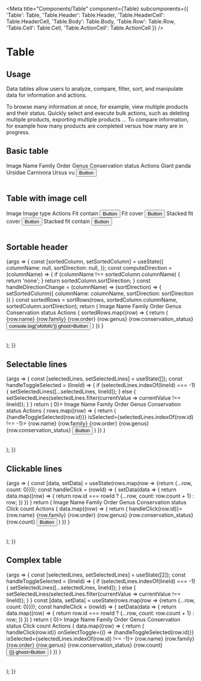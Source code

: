 
<Meta
  title="Components/Table"
  component={Table}
  subcomponents={{
      'Table': Table,
      'Table.Header': Table.Header,
      'Table.HeaderCell': Table.HeaderCell,
      'Table.Body': Table.Body,
      'Table.Row': Table.Row,
      'Table.Cell': Table.Cell,
      'Table.ActionCell': Table.ActionCell
  }}
/>

# Table

## Usage

Data tables allow users to analyze, compare, filter, sort, and manipulate data for information and actions.

To browse many information at once, for example, view multiple products and their status.
Quickly select and execute bulk actions, such as deleting multiple products, exporting multiple products ...
To compare information, for example how many products are completed versus how many are in progress.

## Basic table
<Canvas>
  <Story name="Standard">
      <Table>
          <Table.Header>
              <Table.HeaderCell>Image</Table.HeaderCell>
              <Table.HeaderCell>Name</Table.HeaderCell>
              <Table.HeaderCell>Family</Table.HeaderCell>
              <Table.HeaderCell>Order</Table.HeaderCell>
              <Table.HeaderCell>Genus</Table.HeaderCell>
              <Table.HeaderCell>Conservation status</Table.HeaderCell>
              <Table.HeaderCell>Actions</Table.HeaderCell>
          </Table.Header>
          <Table.Body>
              <Table.Row>
                  <Table.ImageCell src='https://picsum.photos/seed/akeneo/200/140' alt='The al'/>
                  <Table.Cell isHighlighted>Giant panda</Table.Cell>
                  <Table.Cell>Ursidae</Table.Cell>
                  <Table.Cell>Carnivora</Table.Cell>
                  <Table.Cell>Ursus</Table.Cell>
                  <Table.Cell><Badge level='warning'>vu</Badge></Table.Cell>
                  <Table.ActionCell><Button level='primary' ghost>Button</Button></Table.ActionCell>
              </Table.Row>
          </Table.Body>
      </Table>
  </Story>
</Canvas>

<ArgsTable story="Standard" />

## Table with image cell
<Canvas>
    <Story name="Table with image cell">
        <Table>
            <Table.Header>
                <Table.HeaderCell>Image</Table.HeaderCell>
                <Table.HeaderCell>Image type</Table.HeaderCell>
                <Table.HeaderCell>Actions</Table.HeaderCell>
            </Table.Header>
            <Table.Body>
                <Table.Row>
                    <Table.ImageCell fit='contain' isStacked={false} src='https://picsum.photos/seed/akeneo/200/140' alt='Fit contain'/>
                    <Table.Cell>Fit contain</Table.Cell>
                    <Table.ActionCell><Button level='primary' ghost>Button</Button></Table.ActionCell>
                </Table.Row>
                <Table.Row>
                    <Table.ImageCell fit='cover' isStacked={false} src='https://picsum.photos/seed/akeneo/200/140' alt='Fit cover'/>
                    <Table.Cell>Fit cover</Table.Cell>
                    <Table.ActionCell><Button level='primary' ghost>Button</Button></Table.ActionCell>
                </Table.Row>
                <Table.Row>
                    <Table.ImageCell fit='contain' isStacked={true} src='https://picsum.photos/seed/akeneo/200/140' alt='Stacked fit cover'/>
                    <Table.Cell>Stacked fit cover</Table.Cell>
                    <Table.ActionCell><Button level='primary' ghost>Button</Button></Table.ActionCell>
                </Table.Row>
                <Table.Row>
                    <Table.ImageCell fit='cover' isStacked={true} src='https://picsum.photos/seed/akeneo/200/140' alt='Stacked fit contain'/>
                    <Table.Cell>Stacked fit contain</Table.Cell>
                    <Table.ActionCell><Button level='primary' ghost>Button</Button></Table.ActionCell>
                </Table.Row>
            </Table.Body>
        </Table>
    </Story>
</Canvas>

## Sortable header
<Canvas>
    <Story name="Sortable header">
        {args => {
            const [sortedColumn, setSortedColumn] = useState({
                columnName: null,
                sortDirection: null,
            });
            const computeDirection = (columnName) => {
                if (columnName !== sortedColumn.columnName) {
                    return 'none';
                }
                return sortedColumn.sortDirection;
            }
            const handleDirectionChange = (columnName) => (sortDirection) => {
                setSortedColumn({
                    columnName: columnName,
                    sortDirection: sortDirection
                })
            }
            const sortedRows = sortRows(rows, sortedColumn.columnName, sortedColumn.sortDirection);
            return (
                <Table>
                    <Table.Header>
                        <Table.HeaderCell>Image</Table.HeaderCell>
                        <Table.HeaderCell isSortable={true} onDirectionChange={handleDirectionChange('name')} sortDirection={computeDirection('name')}>Name</Table.HeaderCell>
                        <Table.HeaderCell isSortable={true} onDirectionChange={handleDirectionChange('family')} sortDirection={computeDirection('family')}>Family</Table.HeaderCell>
                        <Table.HeaderCell>Order</Table.HeaderCell>
                        <Table.HeaderCell>Genus</Table.HeaderCell>
                        <Table.HeaderCell>Conservation status</Table.HeaderCell>
                        <Table.HeaderCell>Actions</Table.HeaderCell>
                    </Table.Header>
                    <Table.Body>
                        {
                            sortedRows.map((row) => {
                                return (
                                    <Table.Row key={row.name}>
                                        <Table.ImageCell src={row.image} alt='The alt'/>
                                        <Table.Cell isHighlighted>{row.name}</Table.Cell>
                                        <Table.Cell>{row.family}</Table.Cell>
                                        <Table.Cell>{row.order}</Table.Cell>
                                        <Table.Cell>{row.genus}</Table.Cell>
                                        <Table.Cell>
                                            <Badge level={row.conservation_status_level}>{row.conservation_status}</Badge>
                                        </Table.Cell>
                                        <Table.ActionCell>
                                            <Button level='primary' onClick={() => console.log('ofofofo')} ghost>Button</Button>
                                        </Table.ActionCell>
                                    </Table.Row>
                                )
                            })
                        }
                    </Table.Body>
                </Table>
            );
        }}
    </Story>
</Canvas>

## Selectable lines
<Canvas>
    <Story name="Selectable lines">
        {args => {
            const [selectedLines, setSelectedLines] = useState([]);
            const handleToggleSelected = (lineId) => {
                if (selectedLines.indexOf(lineId) === -1) {
                    setSelectedLines([...selectedLines, lineId]);
                } else {
                    setSelectedLines(selectedLines.filter(currentValue => currentValue !== lineId));
                }
            }
            return (
                <Table isSelectable={true} displayCheckbox={selectedLines.length > 0}>
                    <Table.Header>
                        <Table.HeaderCell>Image</Table.HeaderCell>
                        <Table.HeaderCell>Name</Table.HeaderCell>
                        <Table.HeaderCell>Family</Table.HeaderCell>
                        <Table.HeaderCell>Order</Table.HeaderCell>
                        <Table.HeaderCell>Genus</Table.HeaderCell>
                        <Table.HeaderCell>Conservation status</Table.HeaderCell>
                        <Table.HeaderCell>Actions</Table.HeaderCell>
                    </Table.Header>
                    <Table.Body>
                        {
                            rows.map((row) => {
                                return (
                                    <Table.Row key={row.id} onSelectToggle={() => {handleToggleSelected(row.id)}} isSelected={selectedLines.indexOf(row.id) !== -1}>
                                        <Table.ImageCell src={row.image} alt='The alt'/>
                                        <Table.Cell isHighlighted>{row.name}</Table.Cell>
                                        <Table.Cell>{row.family}</Table.Cell>
                                        <Table.Cell>{row.order}</Table.Cell>
                                        <Table.Cell>{row.genus}</Table.Cell>
                                        <Table.Cell>
                                            <Badge level={row.conservation_status_level}>{row.conservation_status}</Badge>
                                        </Table.Cell>
                                        <Table.ActionCell>
                                            <Button level='primary' ghost>Button</Button>
                                        </Table.ActionCell>
                                    </Table.Row>
                                )
                            })
                        }
                    </Table.Body>
                </Table>
            );
        }}
    </Story>
</Canvas>

## Clickable lines
<Canvas>
    <Story name="Clickable lines">
        {args => {
            const [data, setData] = useState(rows.map(row => {return {...row, count: 0}}));
            const handleClick = (rowId) => {
                setData(data => {
                    return data.map((row) => {
                        return row.id === rowId ? {...row, count: row.count + 1} : row;
                    })
                })
            }
            return (
                <Table>
                    <Table.Header>
                        <Table.HeaderCell>Image</Table.HeaderCell>
                        <Table.HeaderCell>Name</Table.HeaderCell>
                        <Table.HeaderCell>Family</Table.HeaderCell>
                        <Table.HeaderCell>Order</Table.HeaderCell>
                        <Table.HeaderCell>Genus</Table.HeaderCell>
                        <Table.HeaderCell>Conservation status</Table.HeaderCell>
                        <Table.HeaderCell>Click count</Table.HeaderCell>
                        <Table.HeaderCell>Actions</Table.HeaderCell>
                    </Table.Header>
                    <Table.Body>
                        {
                            data.map((row) => {
                                return (
                                    <Table.Row key={row.id} onClick={() => handleClick(row.id)}>
                                        <Table.ImageCell src={row.image} alt='The alt'/>
                                        <Table.Cell isHighlighted>{row.name}</Table.Cell>
                                        <Table.Cell>{row.family}</Table.Cell>
                                        <Table.Cell>{row.order}</Table.Cell>
                                        <Table.Cell>{row.genus}</Table.Cell>
                                        <Table.Cell>
                                            <Badge level={row.conservation_status_level}>{row.conservation_status}</Badge>
                                        </Table.Cell>
                                        <Table.Cell>{row.count}</Table.Cell>
                                        <Table.ActionCell>
                                            <Button level='primary' ghost>Button</Button>
                                        </Table.ActionCell>
                                    </Table.Row>
                                )
                            })
                        }
                    </Table.Body>
                </Table>
            );
        }}
    </Story>
</Canvas>

## Complex table
<Canvas>
    <Story name="Complex table">
        {args => {
            const [selectedLines, setSelectedLines] = useState([2]);
            const handleToggleSelected = (lineId) => {
                if (selectedLines.indexOf(lineId) === -1) {
                    setSelectedLines([...selectedLines, lineId]);
                } else {
                    setSelectedLines(selectedLines.filter(currentValue => currentValue !== lineId));
                }
            }
            const [data, setData] = useState(rows.map(row => {return {...row, count: 0}}));
            const handleClick = (rowId) => {
                setData(data => {
                    return data.map((row) => {
                        return row.id === rowId ? {...row, count: row.count + 1} : row;
                    })
                })
            }
            return (
                <Table isSelectable={true} displayCheckbox={selectedLines.length > 0}>
                    <Table.Header>
                        <Table.HeaderCell>Image</Table.HeaderCell>
                        <Table.HeaderCell>Name</Table.HeaderCell>
                        <Table.HeaderCell>Family</Table.HeaderCell>
                        <Table.HeaderCell>Order</Table.HeaderCell>
                        <Table.HeaderCell>Genus</Table.HeaderCell>
                        <Table.HeaderCell>Conservation status</Table.HeaderCell>
                        <Table.HeaderCell>Click count</Table.HeaderCell>
                        <Table.HeaderCell>Actions</Table.HeaderCell>
                    </Table.Header>
                    <Table.Body>
                        {
                            data.map((row) => {
                                return (
                                    <Table.Row key={row.id} onClick={() => handleClick(row.id)} onSelectToggle={() => {handleToggleSelected(row.id)}} isSelected={selectedLines.indexOf(row.id) !== -1}>
                                        <Table.ImageCell src={row.image} alt='The alt'/>
                                        <Table.Cell isHighlighted>{row.name}</Table.Cell>
                                        <Table.Cell>{row.family}</Table.Cell>
                                        <Table.Cell>{row.order}</Table.Cell>
                                        <Table.Cell>{row.genus}</Table.Cell>
                                        <Table.Cell>
                                            <Badge level={row.conservation_status_level}>{row.conservation_status}</Badge>
                                        </Table.Cell>
                                        <Table.Cell>{row.count}</Table.Cell>
                                        <Table.ActionCell>
                                            <Button level='primary' onClick={() => {}} ghost>Button</Button>
                                        </Table.ActionCell>
                                    </Table.Row>
                                )
                            })
                        }
                    </Table.Body>
                </Table>
            );
        }}
    </Story>
</Canvas>

